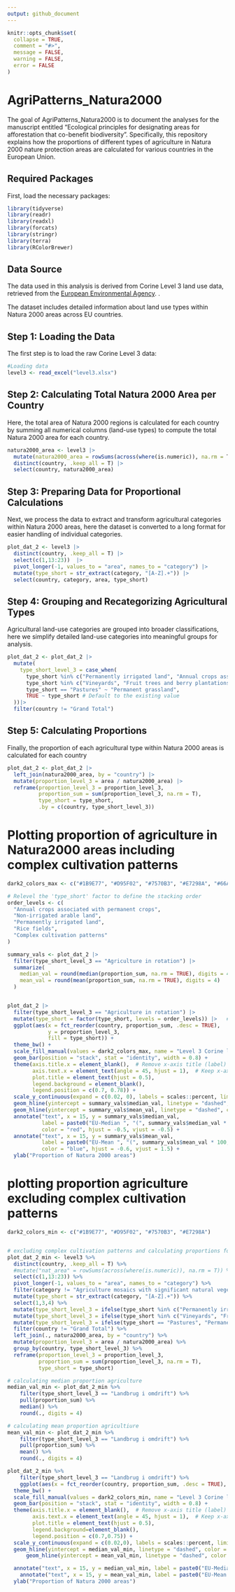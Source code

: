 ```yaml
---
output: github_document
---
```


<!-- README.md is generated from README.Rmd. Please edit that file -->

```r
knitr::opts_chunk$set(
  collapse = TRUE,
  comment = "#>",
  message = FALSE,
  warning = FALSE,
  error = FALSE
)
```

# AgriPatterns_Natura2000

<!-- badges: start -->
<!-- badges: end -->

The goal of AgriPatterns_Natura2000 is to document the analyses for the manuscript entitled "Ecological principles for designating areas for afforestation that co-benefit biodiversity". Specifically, this repository explains how the proportions of different types of agriculture in Natura 2000 nature protection areas are calculated for various countries in the European Union.

## Required Packages

First, load the necessary packages:

```r
library(tidyverse)
library(readr)
library(readxl)
library(forcats)
library(stringr)
library(terra)
library(RColorBrewer)
```



## Data Source

The data used in this analysis is derived from Corine Level 3 land use data, retrieved from the [European Environmental Agency](https://www.eea.europa.eu/en/analysis/maps-and-charts/natura-2000-data-viewer-dashboards#:~:text=The%20interactive%20map%20in%20the%20fifth%20page%20shows%20the%20percentage). .

The dataset includes detailed information about land use types within Natura 2000 areas across EU countries.


## Step 1: Loading the Data

The first step is to load the raw Corine Level 3 data:

```r
#Loading data
level3 <- read_excel("level3.xlsx")
```


## Step 2: Calculating Total Natura 2000 Area per Country

Here, the total area of Natura 2000 regions is calculated for each country by summing all numerical columns (land-use types) to compute the total Natura 2000 area for each country.

```r
natura2000_area <- level3 |>  
  mutate(natura2000_area = rowSums(across(where(is.numeric)), na.rm = T)) |>  
  distinct(country, .keep_all = T) |> 
  select(country, natura2000_area)
```

## Step 3: Preparing Data for Proportional Calculations

Next, we process the data to extract and transform agricultural categories within Natura 2000 areas, here the dataset is converted to a long format for easier handling of individual categories.

```r
plot_dat_2 <- level3 |>  
  distinct(country, .keep_all = T) |>  
  select(c(1,13:23))  |>  
  pivot_longer(-1, values_to = "area", names_to = "category") |> 
  mutate(type_short = str_extract(category, "[A-Z].+")) |>  
  select(country, category, area, type_short)
```

## Step 4: Grouping and Recategorizing Agricultural Types

Agricultural land-use categories are grouped into broader classifications, here we simplify detailed land-use categories into meaningful groups for analysis.

```r
plot_dat_2 <- plot_dat_2 |>  
  mutate(
    type_short_level_3 = case_when(
      type_short %in% c("Permanently irrigated land", "Annual crops associated with permanent crops", "Non-irrigated arable land", "Rice fields", "Complex cultivation patterns") ~ "Agriculture in rotation",
      type_short %in% c("Vineyards", "Fruit trees and berry plantations", "Olive groves", "Agro-forestry areas") ~ "Agroforestry and food trees",
      type_short == "Pastures" ~ "Permanent grassland",
      TRUE ~ type_short # Default to the existing value
  ))|>  
  filter(country != "Grand Total")
```

## Step 5: Calculating Proportions

Finally, the proportion of each agricultural type within Natura 2000 areas is calculated for each country


```r
plot_dat_2 <- plot_dat_2 |> 
  left_join(natura2000_area, by = "country") |>  
  mutate(proportion_level_3 = area / natura2000_area) |>  
  reframe(proportion_level_3 = proportion_level_3,
          proportion_sum = sum(proportion_level_3, na.rm = T),
          type_short = type_short,
          .by = c(country, type_short_level_3))
```


# Plotting proportion of agriculture in Natura2000 areas including complex cultivation patterns

```r
dark2_colors_max <- c("#1B9E77", "#D95F02", "#7570B3", "#E7298A", "#66A61E" )

# Relevel the 'type_short' factor to define the stacking order
order_levels <- c(
  "Annual crops associated with permanent crops",
  "Non-irrigated arable land",
  "Permanently irrigated land",
  "Rice fields",
  "Complex cultivation patterns"
)

summary_vals <- plot_dat_2 |> 
  filter(type_short_level_3 == "Agriculture in rotation") |>  
  summarize(
    median_val = round(median(proportion_sum, na.rm = TRUE), digits = 4),
    mean_val = round(mean(proportion_sum, na.rm = TRUE), digits = 4)
  )


plot_dat_2 |> 
  filter(type_short_level_3 == "Agriculture in rotation") |> 
  mutate(type_short = factor(type_short, levels = order_levels)) |>   # Relevel the 'type_short' variable
  ggplot(aes(x = fct_reorder(country, proportion_sum, .desc = TRUE), 
             y = proportion_level_3, 
             fill = type_short)) +
  theme_bw() +
  scale_fill_manual(values = dark2_colors_max, name = "Level 3 Corine land use classes") +  # Use Dark2 palette
  geom_bar(position = "stack", stat = "identity", width = 0.8) +
  theme(axis.title.x = element_blank(),  # Remove x-axis title (label)
        axis.text.x = element_text(angle = 45, hjust = 1),  # Keep x-axis text
        plot.title = element_text(hjust = 0.5),
        legend.background = element_blank(),
        legend.position = c(0.7, 0.78)) +
  scale_y_continuous(expand = c(0.02, 0), labels = scales::percent, limits = c(0, 0.25)) +
  geom_hline(yintercept = summary_vals$median_val, linetype = "dashed", color = "red", linewidth = 0.2) +  # Add stippled line
  geom_hline(yintercept = summary_vals$mean_val, linetype = "dashed", color = "blue", linewidth = 0.2) +  # Add stippled line
  annotate("text", x = 15, y = summary_vals$median_val, 
           label = paste0("EU-Median ", "(", summary_vals$median_val * 100, "%)"), 
           color = "red", hjust = -0.5, vjust = -0.5) +
  annotate("text", x = 15, y = summary_vals$mean_val, 
           label = paste0("EU-Mean ", "(", summary_vals$mean_val * 100, "%)"), 
           color = "blue", hjust = -0.6, vjust = 1.5) +
  ylab("Proportion of Natura 2000 areas")


```

# plotting proportion agriculture excluding complex cultivation patterns
```r
dark2_colors_min <- c("#1B9E77", "#D95F02", "#7570B3", "#E7298A")


# excluding complex cultivation patterns and calculating proportions for countries
plot_dat_2_min <- level3 %>% 
  distinct(country, .keep_all = T) %>% 
  #mutate("nat_area" = rowSums(across(where(is.numeric)), na.rm = T)) %>% 
  select(c(1,13:23)) %>% 
  pivot_longer(-1, values_to = "area", names_to = "category") %>% 
  filter(category != "Agriculture mosaics with significant natural vegetation") %>% 
  mutate(type_short = str_extract(category, "[A-Z].+")) %>% 
  select(1,3,4) %>% 
  mutate(type_short_level_3 = ifelse(type_short %in% c("Permanently irrigated land", "Annual crops associated with permanent crops", "Non-irrigated arable land", "Rice fields"), "Landbrug i omdrift", type_short)) %>% 
  mutate(type_short_level_3 = ifelse(type_short %in% c("Vineyards", "Fruit trees and berry plantations", "Olive groves", "Agro-forestry areas"), "Agro-forestry og fødevaretræer", type_short_level_3)) %>% 
  mutate(type_short_level_3 = ifelse(type_short == "Pastures", "Permanent græs", type_short_level_3)) %>% 
  filter(country != "Grand Total") %>% 
  left_join(., natura2000_area, by = "country") %>% 
  mutate(proportion_level_3 = area / natura2000_area) %>% 
  group_by(country, type_short_level_3) %>% 
  reframe(proportion_level_3 = proportion_level_3,
          proportion_sum = sum(proportion_level_3, na.rm = T),
          type_short = type_short)

# calculating median proportion agriculture 
median_val_min <- plot_dat_2_min %>% 
    filter(type_short_level_3 == "Landbrug i omdrift") %>% 
    pull(proportion_sum) %>% 
    median() %>% 
    round(., digits = 4)

# calculating mean proportion agricultiure
mean_val_min <- plot_dat_2_min %>% 
    filter(type_short_level_3 == "Landbrug i omdrift") %>% 
    pull(proportion_sum) %>% 
    mean() %>% 
    round(., digits = 4)

plot_dat_2_min %>% 
    filter(type_short_level_3 == "Landbrug i omdrift") %>% 
    ggplot(aes(x = fct_reorder(country, proportion_sum, .desc = TRUE), y = proportion_level_3, fill = type_short)) +
  theme_bw() +
  scale_fill_manual(values = dark2_colors_min, name = "Level 3 Corine land use classes") +  # Use Set3 palette
  geom_bar(position = "stack", stat = "identity", width = 0.8) +
  theme(axis.title.x = element_blank(),  # Remove x-axis title (label)
        axis.text.x = element_text(angle = 45, hjust = 1),  # Keep x-axis text
        plot.title = element_text(hjust = 0.5),
        legend.background=element_blank(),
        legend.position = c(0.7,0.75)) +
  scale_y_continuous(expand = c(0.02,0), labels = scales::percent, limits = c(0,0.25)) +
  geom_hline(yintercept = median_val_min, linetype = "dashed", color = "red", linewidth = 0.2) +  # Add stippled line
      geom_hline(yintercept = mean_val_min, linetype = "dashed", color = "blue", linewidth = 0.2) +  # Add stippled line

  annotate("text", x = 15, y = median_val_min, label = paste0("EU-Median ", "(",median_val_min*100,"%)"), color = "red", hjust = -0.1, vjust = -0.5) +
    annotate("text", x = 15, y = mean_val_min, label = paste0("EU-Mean ", "(",mean_val_min*100,"%)"), color = "blue", hjust = -0.1, vjust = -0.5)+
  ylab("Proportion of Natura 2000 areas")
```



